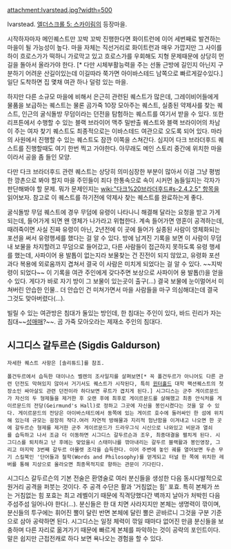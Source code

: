 attachment:Ivarstead.jpg?width=500

Ivarstead. [[엘더스크롤 5: 스카이림]]의 등장마을.

시작하자마자 메인퀘스트만 꼬박 꼬박 진행한다면 화이트런에 이어 세번째로 발견하는 마을이 될 가능성이 높다. 마을 자체는 직선거리로 화이트런과 매우 가깝지만 그 사이를 하이 흐로스가가 떡하니 가로막고 있고 흐로스가를 우회해도 지형 문제때문에 상당히 먼 길을 돌아서 올라가야 한다. [* 다만 시체부활능력을 주는 선돌 근방에 길인지 아닌지 구분하기 어려운 산길이있는데 이길따라 쭉가면 아이바스테드 남쪽으로 빠르게갈수있다.] 일단 도착하면 집 몇채 여관 하나 덜렁 있는 마을.

하지만 다른 소규모 마을에 비해서 은근히 관련된 퀘스트가 많은데, 그레이비어들에게 물품을 보급하는 퀘스트는 물론 곰가죽 10장 모아주는 퀘스트, 실종된 약제사를 찾는 퀘스트, 인근의 굴식돌방 무덤이라는 던전을 탐험하는 퀘스트를 여기서 받을 수 있다. 또한 리프튼에서 수행할 수 있는 블랙 브라이어 맥주 밀반출 퀘스트와 블랙 브라이어의 차남이 주는 여자 찾기 퀘스트도 최종적으로는 이바스테드 여관으로 오도록 되어 있다. 마라의 사원에서 진행할 수 있는 퀘스트도 잠깐 이쪽을 스쳐간다. 심지어 다크 브라더후드 퀘스트를 진행할때도 여기 한번 찍고 가야한다. 아무래도 메인 스토리 중간에 위치한 마을이라서 공을 좀 들인 모양.

다만 다크 브라더후드 관련 퀘스트는 상당히 의미심장한 부분이 많아서 이걸 그냥 평범한 깡촌으로 봐야 할지 마을 주민들이 죄다 한통속으로 속이 시커먼 놈들일지는 각자가 판단해봐야 할 문제. 뭐가 문제인지는 [[wiki:"다크%20브라더후드#s-2.4.2.5" 항목]]을 읽어보자. 참고로 이 퀘스트를 하기전에 약제사 찾는 퀘스트를 완료하는게 좋다. 

굴식돌방 무덤 퀘스트에 경우 무덤에 유령이 나타나니 해결해 달라는 요청을 받고 가게 되는데, 들어가게 되면 왠 영체가 나가라고 위협한다. 계속 들어가면 영혼이 공격하는데, 때려죽이면 사실 진짜 유령이 아닌, 2년전에 이 곳에 들어가 실종된 사람이 영체화되는 포션을 써서 유령행세를 했다는 걸 알 수 있다. 방에 남겨진 기록을 보면 이 사람이 무덤 내 보물을 차지할려고 무덤으로 들어갔고, 다른 사람들이 접근하지 못하도록 유령 행세를 했는데, 사파이어 용 발톱이 없는지라 보물찾는 건 진전이 되지 않았고, 유령화 포션 과다 복용에 외로움까지 겹쳐서 결국 이 사람은 미치게 되었다는 걸 알 수 있다. ~~지박령이 되었다~~ 이 기록을 여관 주인에게 갖다주면 보상으로 사파이어 용 발톱(!)을 얻을 수 있다. 게다가 바로 자기 방이 그 보물이 있는곳이 출구(...)  결국 보물에 눈이멀어서 미쳐버린 안습한 인물.. 더 안습인 건 미쳐가면서 마을 사람들을 마구 의심해대는데 결국 그것도 맞아버렸다(...). 

빌릴 수 있는 여관방은 침대가 둘있는 방인데, 한 침대는 주인이 있다, 바드 린리가 자는 침대~~[[성매매]]?~~.
곰 가죽 모아오라는 제재소 주인의 침대다.

== 시그디스 갈두르슨 (Sigdis Galdurson) ==

 자세한 퀘스트 사항은 [솔리튜드]를 참조.

 폴건두르에서 습득한 대이나스 벨렌의 조사일지를 살펴보면[* 꼭 폴건두르가 아니어도 다른 관련 던전도 막혀있지 않아서 거기서도 퀘스트가 시작된다, 특히 [[윈터홀드]] 대학 팩션퀘스트의 첫장소인 싸아살도 관련 던전이라 하다보면 루트가 겹치게 된다.] 시그디스는 군주 게이르문드가 자신의 두 형제들을 제거한 후 오랜 후에 최후로 게이르문드를 살해했고 최종 안식처를 게이르문드의 전당(Geirmund's Hall)로 정하고 그곳에 자신을 봉인시켰다는 것을 알 수 있다. 게이르문드의 전당은 아이바스테드에서 동쪽에 있는 게이르 호수에 둘러싸인 한 섬에 위치해 있는데 규모는 굉장히 작다.여러 자연적 방해물과 지리적 험난함을 이겨내고 나오면 한 곳에 갈두르슨 형제를 제거한 군주 게이르문드가 드라우그식 시신으로 나와있고 비문과 열쇠를 습득하고 나서 조금 더 이동하면 시그디스 갈두르슨과 조우, 최종대결을 펼치게 된다. 시그디스를 퇴치하고 난 후에는 맞았을시 스태미나를 깎아내리는 갈두르 블랙활과 봉인영장, 그리고 마지막 3번째 갈두르 아뮬렛 조각을 습득한다. 이어 주변에 놓인 궤를 열어보면 두손 무기 스킬북인 '단어들과 철학(Words and Philosophy)를 얻게되고 터널 한 쪽에 위치한 레버를 통해 지상으로 올라오면 최종목적지로 향하는 관문이 기다린다.

시그디스 갈두르슨의 기본 전술은 환영술로 여러 분신들을 생성한 다음 동시다발적으로 원거리 공격을 퍼붓는 것이다. 주 공격 수단은 활과 '거침없는 힘' 포효. 특히 본체가 쓰는 거침없는 힘 포효는 최고 레벨이기 때문에 직격당했다간 벽까지 날아가 처박힌 다음 주섬주섬 일어나야 한다(...). 분신들은 한 대 치면 사라지지만 본체는 생명력이 깎이며, 분신들의 투구에는 휘어진 뿔이 달린 반면 본체에 달린 뿔은 곧바르니 그것을 구분 기준으로 삼아 공략하면 된다. 시그디스는 일정 체력이 깎일 때마다 없어진 만큼 분신들을 보충하며 다른 자리로 옮겨가기 때문에 빠르게 본체를 파악하는 것이 공략의 포인트이다. 말은 쉽지만 근접전캐로 하다 보면 욕나오는 경험을 할 수 있다.
